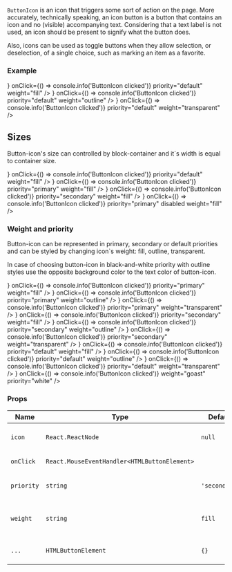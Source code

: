 
`ButtonIcon` is an icon that triggers some sort of action on the page.
More accurately, technically speaking, an icon button is a button that contains an icon and no (visible) accompanying text.
Considering that a text label is not used, an icon should be present to signify what the button does.

Also, icons can be used as toggle buttons when they allow selection, or deselection, of a single choice, such as marking an item as a favorite.

### Example

<Playground>
  <ButtonIcon
    icon={<IconSearch />}
    onClick={() => console.info('ButtonIcon clicked')}
    priority="default"
    weight="fill"
  />
  <ButtonIcon
    icon={<IconSearch />}
    onClick={() => console.info('ButtonIcon clicked')}
    priority="default"
    weight="outline"
  />
  <ButtonIcon
    icon={<IconSearch />}
    onClick={() => console.info('ButtonIcon clicked')}
    priority="default"
    weight="transparent"
  />
</Playground>

## Sizes

Button-icon's size can controlled by block-container and it`s width is equal to container size.

<Playground>
  <block.N>
    <ButtonIcon
      icon={<IconSearch />}
      onClick={() => console.info('ButtonIcon clicked')}
      priority="default"
      weight="fill"
    />
  </block.N>
  <block.XS>
    <ButtonIcon
      icon={<IconEyeOpened />}
      onClick={() => console.info('ButtonIcon clicked')}
      priority="primary"
      weight="fill"
    />
  </block.XS>
  <block.S>
    <ButtonIcon
      icon={<IconSearch />}
      onClick={() => console.info('ButtonIcon clicked')}
      priority="secondary"
      weight="fill"
    />
  </block.S>
  <block.M>
    <ButtonIcon
      icon={<IconEyeOpened />}
      onClick={() => console.info('ButtonIcon clicked')}
      priority="primary"
      disabled
      weight="fill"
    />
  </block.M>
</Playground>

### Weight and priority

Button-icon can be represented in primary, secondary or default priorities and can be styled by changing icon`s weight: fill, outline, transparent.

In case of choosing button-icon in black-and-white priority with outline styles use the opposite background color to the text color of button-icon.

<Playground>
  <block.L
    style={{
      display: 'flex',
      justifyContent: 'space-between',
      padding: '100px',
      width: '900px',
      background: 'lightgrey',
    }}
  >
    <ButtonIcon
      icon={<IconSearch />}
      onClick={() => console.info('ButtonIcon clicked')}
      priority="primary"
      weight="fill"
    />
    <ButtonIcon
      icon={<IconSearch />}
      onClick={() => console.info('ButtonIcon clicked')}
      priority="primary"
      weight="outline"
    />
    <ButtonIcon
      icon={<IconSearch />}
      onClick={() => console.info('ButtonIcon clicked')}
      priority="primary"
      weight="transparent"
    />
    <ButtonIcon
      icon={<IconSearch />}
      onClick={() => console.info('ButtonIcon clicked')}
      priority="secondary"
      weight="fill"
    />
    <ButtonIcon
      icon={<IconSearch />}
      onClick={() => console.info('ButtonIcon clicked')}
      priority="secondary"
      weight="outline"
    />
    <ButtonIcon
      icon={<IconSearch />}
      onClick={() => console.info('ButtonIcon clicked')}
      priority="secondary"
      weight="transparent"
    />
    <ButtonIcon
      icon={<IconSearch />}
      onClick={() => console.info('ButtonIcon clicked')}
      priority="default"
      weight="fill"
    />
    <ButtonIcon
      icon={<IconSearch />}
      onClick={() => console.info('ButtonIcon clicked')}
      priority="default"
      weight="outline"
    />
    <ButtonIcon
      icon={<IconSearch />}
      onClick={() => console.info('ButtonIcon clicked')}
      priority="default"
      weight="transparent"
    />
    <ButtonIcon
      icon={<IconSearch />}
      onClick={() => console.info('ButtonIcon clicked')}
      weight="goast"
      priority="white"
    />
  </block.L>
</Playground>

### Props

| Name       | Type                                         | Default       | Description                                                |
| ---------- | -------------------------------------------- | ------------- | ---------------------------------------------------------- |
| `icon`     | `React.ReactNode`                            | `null`        | Set the icon component inside the button                   |
| `onClick`  | `React.MouseEventHandler<HTMLButtonElement>` |               | Callback when button clicked                               |
| `priority` | `string`                                     | `'secondary'` | Priority prop to style ButtonIcon component                |
| `weight`   | `string`                                     | `fill`        | Set button-icon`s weight (ex.: fill, outline, transparent) |
| `...`      | `HTMLButtonElement`                          | `{}`          | Other props are inherited from `HTMLButtonElement`         |

